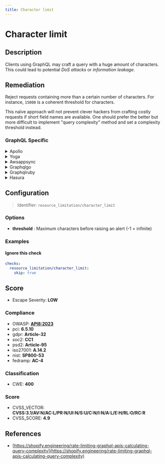 ```yaml
---
title: Character limit
---
```


# Character limit

## Description

Clients using GraphQL may craft a query with a huge amount of characters.
This could lead to potential *DoS attacks* or *information leakage*.


## Remediation

Reject requests containing more than a certain number of characters.
For instance, `15000` is a coherent threshold for characters.

This naïve approach will not prevent clever hackers from crafting costly requests if short field names are available.
One should prefer the better but more difficult to implement "query complexity" method and set a complexity threshold instead.



### GraphQL Specific

<details>
    <summary>Apollo</summary>

Ensure proper input validation and sanitization to prevent injection attacks when using Apollo framework engine.

</details>

<details>
    <summary>Yoga</summary>

To address issues within the Yoga framework engine, ensure that all components are updated to their latest versions, adhere to best practices in error handling, and maintain a consistent code review process to identify potential vulnerabilities or bugs early in the development cycle.

</details>

<details>
    <summary>Awsappsync</summary>

Ensure that AWS AppSync resolvers are using VTL templates to sanitize and validate input data to prevent injection attacks. Implement authorization checks and configure service limits to mitigate against denial-of-service attacks.

</details>

<details>
    <summary>Graphqlgo</summary>

To mitigate potential security risks in the GraphQL Go framework engine, ensure that all user-supplied inputs are validated and sanitized. Implement proper error handling to avoid leaking sensitive information in error messages. Regularly update dependencies to their latest secure versions. Additionally, consider using a query complexity analysis tool to prevent resource exhaustion attacks.

</details>

<details>
    <summary>Graphqlruby</summary>

Ensure proper input validation and sanitization to prevent injection attacks. Use GraphQL's built-in mechanisms to define and enforce the types and shapes of allowable queries. Additionally, consider implementing query complexity analysis to prevent overly complex queries from consuming excessive resources.

</details>

<details>
    <summary>Hasura</summary>

To ensure the security and efficiency of your Hasura GraphQL engine, always use prepared statements or parameterized queries to prevent SQL injection attacks. Additionally, validate and sanitize all user inputs to maintain the integrity of your database operations.

</details>

## Configuration

> Identifier: `resource_limitation/character_limit`

### Options

- **threshold** : Maximum characters before raising an alert (-1 = infinite)




### Examples



#### Ignore this check

```yaml
checks:
  resource_limitation/character_limit:
    skip: true
```




## Score

- Escape Severity: **<span className="low-severity">LOW</span>**

### Compliance

- OWASP: **[API8:2023](https://github.com/OWASP/API-Security/blob/master/editions/2023/en/0xa8-security-misconfiguration.md)**
- pci: **6.5.10**
- gdpr: **Article-32**
- soc2: **CC1**
- psd2: **Article-95**
- iso27001: **A.14.2**
- nist: **SP800-53**
- fedramp: **AC-4**

### Classification

- CWE: **400**




### Score

- CVSS_VECTOR: **CVSS:3.1/AV:N/AC:L/PR:N/UI:N/S:U/C:N/I:N/A:L/E:H/RL:O/RC:R**
- CVSS_SCORE: **4.9**

## References

- [https://shopify.engineering/rate-limiting-graphql-apis-calculating-query-complexity](https://shopify.engineering/rate-limiting-graphql-apis-calculating-query-complexity)
  